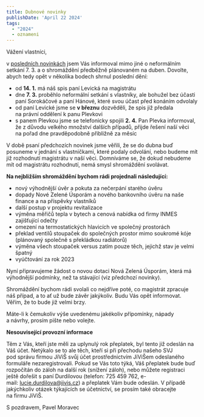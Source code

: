 ```yaml
---
title: Dubnové novinky
publishDate: 'April 22 2024'
tags:
  - "2024"
  - oznameni
---
```


Vážení vlastníci,

v [posledních novinkách](https://zelenecska.info/posts/novinky-2024-unor/) jsem Vás informoval mimo jiné o neformálním setkání 7. 3. a o shromáždění předběžně plánovaném na duben. Dovolte, abych tedy opět v několika bodech shrnul poslední dění:

- od **14. 1.** má náš spis paní Levická na magistrátu
- dne **7. 3.** proběhlo neformální setkání s vlastníky, ale bohužel bez účasti paní Sorokáčové a paní Hánové, které svou účast před konáním odvolaly
- od paní Levické jsme se **v březnu** dozvěděli, že spis již předala na právní oddělení k panu Plevkovi
- s panem Plevkou jsme se telefonicky spojili **2. 4.** Pan Plevka informoval, že z důvodu velkého množství dalších případů, přijde řešení naší věci na pořad dne pravděpodobně přibližně za měsíc

V době psaní předchozích novinek jsme věřili, že se do dubna buď posuneme v jednání s vlastničkami, které podaly odvolání, nebo budeme mít již rozhodnutí magistrátu v naší věci. Domníváme se, že dokud nebudeme mít od magistrátu rozhodnutí, nemá smysl shromáždění svolávat.

**Na nejbližším shromáždění bychom rádi projednali následující:**

- nový výhodnější úvěr a pokuta za nečerpání starého úvěru
- dopady Nové Zelené Úsporám a nového bankovního úvěru na naše finance a na příspěvky vlastníků
- další postup v projektu revitalizace
- výměna měřičů tepla v bytech a cenová nabídka od firmy INMES zajišťující odečty
- omezení na termostatických hlavicích ve společný prostorách
- překlad ventilů stoupaček do společných prostor mimo soukromé kóje (plánovaný společně s překládkou radiátorů)
- výměna všech stoupaček versus zatím pouze těch, jejichž stav je velmi špatný
- vyúčtování za rok 2023

Nyní připravujeme žádost o novou dotaci Nová Zelená Úsporám, která má výhodnější podmínky, než ta stávající (viz předchozí novinky).

Shromáždění bychom rádi svolali co nejdříve poté, co magistrát zpracuje náš případ, a to ať už bude závěr jakýkoliv. Budu Vás opět informovat. Věřím, že to bude již velmi brzy.

Máte-li k čemukoliv výše uvedenému jakékoliv přípomínky, nápady a návrhy, prosím pište nebo volejte.

**Nesouvisející provozní informace**

Těm z Vás, kteří jste měli za uplynulý rok přeplatek, byl tento již odeslán na Váš účet. Netýkalo se to ale těch, kteří si při přechodu našeho SVJ pod správu firmou JiViŠ svůj účet prostřednictvím JiViŠem odeslaného formuláře nezaregistrovali. Pokud se Vás toto týká, Váš přeplatek bude buď rozpočítán do záloh na další rok (snížení záloh), nebo můžete registraci ještě dořešit s paní Durdilovou (telefon: 725 459 762, e-mail: [lucie.durdilova@jivis.cz](mailto:lucie.durdilova@jivis.cz)) a přeplatek Vám bude odeslán. V případě jakýchkoliv otázek týkajících se účetnictví, se prosím také obracejte na firmu JiViŠ.

S pozdravem,
Pavel Moravec